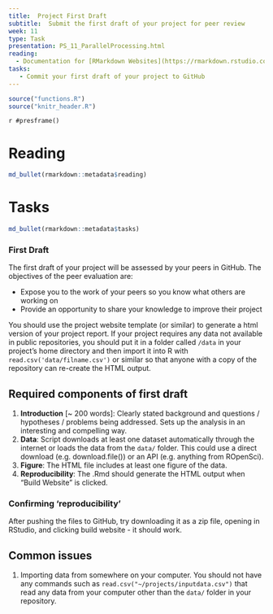 ```yaml
---
title:  Project First Draft
subtitle:  Submit the first draft of your project for peer review
week: 11
type: Task
presentation: PS_11_ParallelProcessing.html
reading:
  - Documentation for [RMarkdown Websites](https://rmarkdown.rstudio.com/rmarkdown_websites.htm)
tasks:
   - Commit your first draft of your project to GitHub
---
```


```r
source("functions.R")
source("knitr_header.R")
```

`r #presframe()`

# Reading

```r
md_bullet(rmarkdown::metadata$reading)
```

# Tasks

```r
md_bullet(rmarkdown::metadata$tasks)
```

### First Draft

The first draft of your project will be assessed by your peers in GitHub. The objectives of the peer evaluation are:

* Expose you to the work of your peers so you know what others are working on
* Provide an opportunity to share your knowledge to improve their project

You should use the project website template (or similar) to generate a html version of your project report. If your project requires any data not available in public repositories, you should put it in a folder called `/data` in your project's home directory and then import it into R with `read.csv('data/filname.csv')` or similar so that anyone with a copy of the repository can re-create the HTML output.

## Required components of first draft

1) **Introduction**  [~ 200 words]: Clearly stated background and questions / hypotheses / problems being addressed. Sets up the analysis in an interesting and compelling way.
2) **Data**: Script downloads at least one dataset automatically through the internet or loads the data from the `data/` folder.  This could use a direct download (e.g. download.file()) or an API (e.g. anything from ROpenSci).
3) **Figure**: The HTML file includes at least one figure of the data.
2) **Reproducibility**: The .Rmd should generate the HTML output when "Build Website" is clicked.

### Confirming 'reproducibility'

After pushing the files to GitHub, try downloading it as a zip file, opening in RStudio, and clicking build website - it should work.

## Common issues

1) Importing data from somewhere on your computer.  You should not have any commands such as `read.csv("~/projects/inputdata.csv")` that read any data from your computer other than the `data/` folder in your repository.